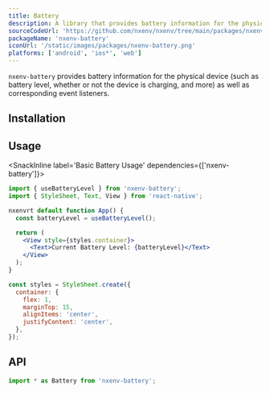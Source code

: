 ```yaml
---
title: Battery
description: A library that provides battery information for the physical device, as well as corresponding event listeners.
sourceCodeUrl: 'https://github.com/nxenv/nxenv/tree/main/packages/nxenv-battery'
packageName: 'nxenv-battery'
iconUrl: '/static/images/packages/nxenv-battery.png'
platforms: ['android', 'ios*', 'web']
---
```



`nxenv-battery` provides battery information for the physical device (such as battery level, whether or not the device is charging, and more) as well as corresponding event listeners.

## Installation

<APIInstallSection />

## Usage

<SnackInline label='Basic Battery Usage' dependencies={['nxenv-battery']}>

```jsx
import { useBatteryLevel } from 'nxenv-battery';
import { StyleSheet, Text, View } from 'react-native';

nxenvrt default function App() {
  const batteryLevel = useBatteryLevel();

  return (
    <View style={styles.container}>
      <Text>Current Battery Level: {batteryLevel}</Text>
    </View>
  );
}

const styles = StyleSheet.create({
  container: {
    flex: 1,
    marginTop: 15,
    alignItems: 'center',
    justifyContent: 'center',
  },
});
```

</SnackInline>

## API

```js
import * as Battery from 'nxenv-battery';
```

<APISection packageName="nxenv-battery" />
